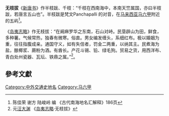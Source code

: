 '''无枝拔'''《[[新唐书|新唐书]]》作半枝跋、千枝：“千枝在西南海中，本南天竺属国，亦曰半枝跋，若唐言五山也”。半枝跋是梵文Panchapalli 的对音，在[[马来西亚|马来西亚]][[马六甲|马六甲]]附近的五屿<ref>陈佳荣 谢方 陆峻岭 编 《古代南海地名汇解释》186页</ref>。

《[[岛夷志略|岛夷志略]]》作无枝拔：“在阚麻罗华之东南，石山对峙。民垦辟山为田，鲜食，多种薯。气候常热，独春有微寒。俗直。男女编发缠头，系细红布。极以婚姻为重，往往指腹成亲。通国守义，如有失信者，罚金二两重，以纳其主。民煮海为盐，酿椰浆、蕨粉为酒。有酋长。产花斗锡、铅、绿毛狗。贸易之货，用西洋布、青白处州瓷器、瓦坛、铁鼎之属。”<ref>元[[汪大渊|汪大渊]] 《[[岛夷志略|岛夷志略]]·无枝拔》</ref>。

==參考文獻==
<div class="references-small">
<references></references>
</div>


[[Category:中外交通史地名|Category:中外交通史地名]]
[[Category:马六甲|Category:马六甲]]
